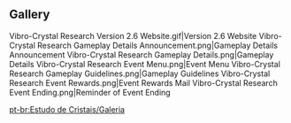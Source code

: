 {{EventTabs
|rootpage = Vibro-Crystal/2022-04-21
|subpage1 = Characters
|subpage2 = Harmonics Research Facility
}}
==Gallery==
<gallery>
Vibro-Crystal Research Version 2.6 Website.gif|Version 2.6 Website
Vibro-Crystal Research Gameplay Details Announcement.png|Gameplay Details Announcement
Vibro-Crystal Research Gameplay Details.png|Gameplay Details
Vibro-Crystal Research Event Menu.png|Event Menu
Vibro-Crystal Research Gameplay Guidelines.png|Gameplay Guidelines
Vibro-Crystal Research Event Rewards.png|Event Rewards
Mail Vibro-Crystal Research Event Ending.png|Reminder of Event Ending
</gallery>

[[pt-br:Estudo de Cristais/Galeria]]